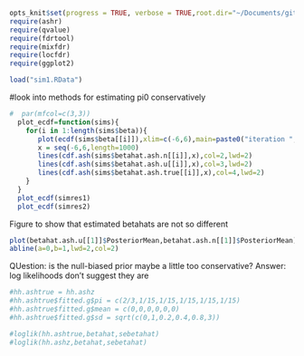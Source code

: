 ```r
opts_knit$set(progress = TRUE, verbose = TRUE,root.dir="~/Documents/git/ash/paper/Rcode")
require(ashr)
require(qvalue)
require(fdrtool)
require(mixfdr)
require(locfdr)
require(ggplot2)
```

```r
load("sim1.RData")
```

#look into methods for estimating pi0 conservatively


```r
#  par(mfcol=c(3,3))
  plot_ecdf=function(sims){
    for(i in 1:length(sims$beta)){
       plot(ecdf(sims$beta[[i]]),xlim=c(-6,6),main=paste0("iteration ",i))
       x = seq(-6,6,length=1000)
       lines(cdf.ash(sims$betahat.ash.n[[i]],x),col=2,lwd=2)
       lines(cdf.ash(sims$betahat.ash.u[[i]],x),col=3,lwd=2)
       lines(cdf.ash(sims$betahat.ash.true[[i]],x),col=4,lwd=2)
    }
  }
  plot_ecdf(simres1)
  plot_ecdf(simres2)
```

Figure to show that estimated betahats are not so different
```r
plot(betahat.ash.u[[1]]$PosteriorMean,betahat.ash.n[[1]]$PosteriorMean)
abline(a=0,b=1,lwd=2,col=2)
```


QUestion: is the null-biased prior maybe a little too conservative?
Answer: log likelihoods don't suggest they are


```r
#hh.ashtrue = hh.ashz
#hh.ashtrue$fitted.g$pi = c(2/3,1/15,1/15,1/15,1/15,1/15)
#hh.ashtrue$fitted.g$mean = c(0,0,0,0,0,0)
#hh.ashtrue$fitted.g$sd = sqrt(c(0,1,0.2,0.4,0.8,3))

#loglik(hh.ashtrue,betahat,sebetahat)
#loglik(hh.ashz,betahat,sebetahat)
```

